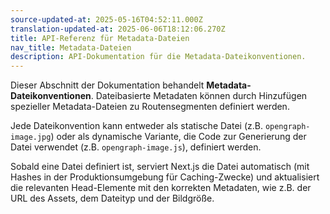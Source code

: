 ```yaml
---
source-updated-at: 2025-05-16T04:52:11.000Z
translation-updated-at: 2025-06-06T18:12:06.270Z
title: API-Referenz für Metadata-Dateien
nav_title: Metadata-Dateien
description: API-Dokumentation für die Metadata-Dateikonventionen.
---
```


Dieser Abschnitt der Dokumentation behandelt **Metadata-Dateikonventionen**. Dateibasierte Metadaten können durch Hinzufügen spezieller Metadata-Dateien zu Routensegmenten definiert werden.

Jede Dateikonvention kann entweder als statische Datei (z.B. `opengraph-image.jpg`) oder als dynamische Variante, die Code zur Generierung der Datei verwendet (z.B. `opengraph-image.js`), definiert werden.

Sobald eine Datei definiert ist, serviert Next.js die Datei automatisch (mit Hashes in der Produktionsumgebung für Caching-Zwecke) und aktualisiert die relevanten Head-Elemente mit den korrekten Metadaten, wie z.B. der URL des Assets, dem Dateityp und der Bildgröße.